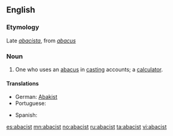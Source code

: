 ==English==

===Etymology===
Late {{etyl|la}} ''[[abacista#Latin|abacista]]'', from ''[[abacus#Latin|abacus]]''

===Noun===
{{en-noun}}

# One who uses an [[abacus#English|abacus]] in [[casting]] accounts; a [[calculator]].

====Translations====
{{trans-top|One who uses an abacus.}}
* German: [[Abakist]] {{m}}
* Portuguese: {{t-|pt|calculador}}
{{trans-mid}}
* Spanish: {{t-|es|abacista|m|f}}
{{trans-bottom}}

[[es:abacist]]
[[mn:abacist]]
[[no:abacist]]
[[ru:abacist]]
[[ta:abacist]]
[[vi:abacist]]